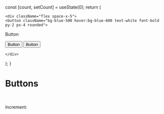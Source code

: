 


  const [count, setCount] = useState(0);
  return (
    <div >
  
    <div className="flex space-x-5">
    <button className="bg-blue-500 hover:bg-blue-600 text-white font-bold py-2 px-4 rounded">
  Button
</button>

<button className="bg-black hover:bg-slate-900 text-white font-bold py-2 px-4 rounded">
  Button
</button>

<button className="bg-red-500 hover:bg-red-600 text-white font-bold py-2 px-4 rounded">
  Button
</button>

</div>
   
    
    </div>
  );
}

# Buttons
<br />


<Counter>Increment: </Counter>
